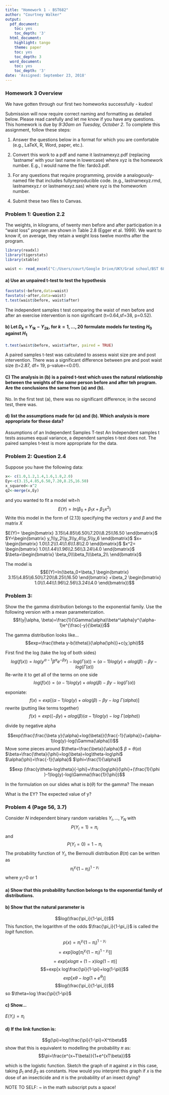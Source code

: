 ```yaml
---
title: "Homework 1 - BST682"
author: "Courtney Walker"
output:
  pdf_document:
    toc: yes
    toc_depth: '3'
  html_document:
    highlight: tango
    theme: paper
    toc: yes
    toc_depth: 3
  word_document:
    toc: yes
    toc_depth: '3'
date: 'Assigned: September 23, 2018'
---
```


### Homework 3 Overview 


We have gotten through our first two homeworks successfully - kudos!  

Submission will now require correct naming and formatting as detailed below. Please read carefully and let me know if you have any questions.
This homework is due by *9:30am on Tuesday, October 2*. To complete this assignment, follow these steps:  

1. Answer the questions below in a format for which you are comfortable (e.g., LaTeX, R, Word, paper, etc.).  

2. Convert this work to a pdf and name it lastnamexyz.pdf (replacing 'lastname' with your last name in lowercase) where xyz is the homework number. E.g., I would name the file: fardo3.pdf.  

3. For any questions that require programming, provide a analogously-named file that includes fullyreproducible code. (e.g., lastnamexyz.rmd, lastnamexyz.r or lastnamexyz.sas) where xyz is the homeworkm number.  

4. Submit these two files to Canvas.

### Problem 1: Question  2.2 
The weights, in kilograms, of twenty men before and after participation
in a "waist loss" program are shown in Table 2.8 (Egger et al. 1999). We
want to know if, on average, they retain a weight loss twelve months after
the program.
```r
library(readxl)
library(tigerstats)
library(xtable)

waist <- read_excel("C:/Users/court/Google Drive/UKY/Grad school/BST 682 - GLM - Fall 2018/Hmwk2/Waist.xls")
```

#### a) Use an unpaired t-test to test the hypothesis  

```r
favstats(~before,data=waist)
favstats(~after,data=waist)
t.test(waist$before, waist$after)
```
The independent samples t test comparing the waist of men before and after an exercise intervention is non significant (t=0.64,sf=38, p=0.52).

#### b) Let $D_k$ = $Y_{1k} - Y_{2k}$, for $k=1,...,20$ formulate models for testing $H_0$ against $H_1$ 
```r
t.test(waist$before, waist$after, paired = TRUE)
```
A paired samples t-test was calculated to assess waist size pre and post intervention. There was a significant difference between pre and post waist size (t=2.87, df= 19, p-value=<0.01). 

#### C) The analysis in (b) is a paired t-test which uses the natural relationship between the weights of the *same* person before and after teh program. Are the conclusions the same from (a) and (b).

No. In the first test (a), there was no significant difference; in the second test, there was. 

#### d) list the assumptions made for (a) and (b). Which analysis is more appropriate for these data?

Assumptions of an Independent Samples T-test 
An Independent samples t tests assumes equal variance, a dependent samples t-test does not. The paired samples t-test is more appropriate for the data. 

### Problem 2: Question 2.4 
Suppose you have the following data: 
```r
x<- c(1.0,1.2,1.4,1.6,1.8,2.0)
Ey<-c(3.15,4.85,6.50,7.20,8.25,16.50)
x_squared<-x^2
q2<-merge(x,Ey)
```

and you wanted to fit a model wit=h 
$$E(Y)=ln(\beta_0 +\beta_1x+\beta_2x^2)$$
Write this model in the form of (2.13) specifying the vectors $y$ and $\beta$ and the matrix *X*

$E(Y)= \begin{bmatrix} 3.15\\4.85\\6.50\\7.20\\8.25\\16.50 \end{bmatrix}$
$Y=\begin{bmatrix} y_1\\y_2\\y_3\\y_4\\y_5\\y_6 \end{bmatrix}$
$x= \begin{bmatrix} 1.0\\1.2\\1.4\\1.6\\1.8\\2.0 \end{bmatrix}$
$x^2= \begin{bmatrix} 1.0\\1.44\\1.96\\2.56\\3.24\\4.0 \end{bmatrix}$
$\beta=\begin{bmatrix} \beta_0\\\beta_1\\\beta_2\\ \end{bmatrix}$


The model is 
$$E(Y)=ln(\beta_0+\beta_1 \begin{bmatrix} 3.15\\4.85\\6.50\\7.20\\8.25\\16.50 \end{bmatrix} +\beta_2 \begin{bmatrix} 1.0\\1.44\\1.96\\2.56\\3.24\\4.0 \end{bmatrix})$$ 

### Problem 3: 
Show the the gamma distribution belongs to the exponential family. Use the following version with a mean parameterization. 
$$f(y|\alpha, \beta)=\frac{1}{\Gamma(\alpha)\beta^\alpha}y^{\alpha-1}e^{\frac{-y}{\beta}}$$

The gamma distribution looks like...
$$exp=\frac{\theta y-b(\theta)}{\alpha(\phi)}+c(y,\phi)$$

First find the log (take the log of both sides)
$$log(f(x))=log(y^{\alpha-1}\beta^\alpha e^{-\beta y})-log(\Gamma(\alpha))=(\alpha - 1)log(y)+\alpha log(\beta)-\beta y -log(\Gamma(\alpha))$$
Re-write it to get all of the terms on one side 
$$log(f(x))=(\alpha-1)log(y)+\alpha log(\beta)-\beta y-log(\Gamma(\alpha))$$

exponiate: 
$$f(x)=exp[(\alpha-1)log(y)+\alpha log(\beta)-\beta y-log ~\Gamma(alpha)]$$
rewrite (putting like terms together)
$$f(x)=exp((-\beta y)+ \alpha log(\beta) (\alpha-1) log(y)- log ~ \Gamma(alpha))$$

divide by negative alpha 

$$exp(\frac{\frac{\beta y}{\alpha}+log(\beta)}{\frac{-1}{\alpha}}+(\alpha-1)log(y)-log(\Gamma(\alpha)))$$
Move some pieces around 
$\theta=\frac{\beta}{\alpha}$
$\beta=\theta(\alpha)$
$\beta=\frac{\theta}{\phi}=log(\beta)=log\theta-log\phi$
$\alpha(\phi)=\frac{-1}{\alpha}$
$\phi=\frac{1}{\alpha}$


$$exp (\frac{y\theta-log\theta}{-\phi}+\frac{log\phi}{\phi}+(\frac{1}{\phi  }-1)log(y)-log\Gamma(\frac{1}{\phi})$$


In the formulation on our slides what is $b(\theta)$ for the gamma?
The meaan

What is the EY?
The expected value of y?

### Problem 4 (Page 56, 3.7)
Consider $N$ independent binary random variables $Y_i,...,Y_N$ with 
$$P(Y_i=1)=\pi_i$$ and $$P(Y_I=0)=1-\pi_i$$
The probability function of $Y_i$, the Bernoulli distribution $B(\pi)$ can be written as 
$$\pi_i^{y_i}(1-\pi_i)^{1-y_i}$$
where $y_i$=0 or 1

#### a) Show that this probability function belongs to the exponential family of distributions.

 

#### b) Show that the natural parameter is 
$$log(\frac{\pi_i}{1-\pi_i})$$
This function, the logarithm of the odds $\frac{\pi_i}{1-\pi_i}$ is called the *logit* function. 


$$p(x)=\pi_i^{y_i}(1-\pi_i)^{1-y_i}$$
$$=exp[log[\pi_i^{y_i}(1-\pi_i)^{1-y_i}]]$$
$$=exp[xlog \pi +(1-x)log(1-\pi)]$$
$$=exp[x log\frac{\pi}{1-\pi}+log(1-\pi)]$$
$$exp[x\theta-log(1+e^\theta)]$$
$$log(\frac{\pi_i}{1-\pi_i})$$
so $\theta=log \frac{\pi}{1-\pi}$

#### c) Show...
$E(Y_i)=\pi_i$

#### d) If the link function is: 
$$g(\pi)=log(\frac{\pi}{1-\pi}=X^t\beta$$ show that this is equivalent to modelling the probability $\pi$ as: 
$$\pi=\frac{e^{x~T\beta}}{1+e^{xT\beta}}$$

which is the logistic function. 
Sketch the graph of $\pi$ against $x$ in this case, taking $\beta_1$ and $\beta_2$ as constants. How would you interpret this graph if $x$ is the dose of an insecticide and $\pi$ is the probability of an insect dying?




NOTE TO SELF: ~ in the math subscript puts a space! 